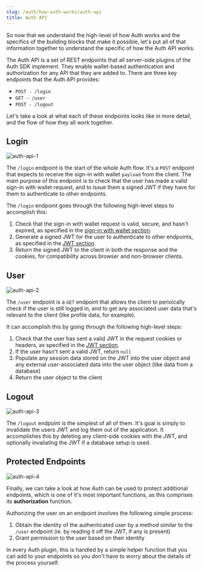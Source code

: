```yaml
---
slug: /auth/how-auth-works/auth-api
title: Auth API
---
```


So now that we understand the high-level of how Auth works and the specifics of the building blocks that make it possible, let's put all of that information together to understand the specific of how the Auth API works.

The Auth API is a set of REST endpoints that all server-side plugins of the Auth SDK implement. They enable wallet-based authentication and authorization for any API that they are added to. There are three key endpoints that the Auth API provides:

- `POST - /login`
- `GET - /user`
- `POST - /logout`

Let's take a look at what each of these endpoints looks like in more detail, and the flow of how they all work together.

## Login

![auth-api-1](../assets/auth-api-1.png)

The `/login` endpoint is the start of the whole Auth flow. It's a `POST` endpoint that expects to receive the sign-in with wallet `payload` from the client. The main purpose of this endpoint is to check that the user has made a valid sign-in with wallet request, and to issue them a signed JWT if they have for them to authenticate to other endpoints.

The `/login` endpoint goes through the following high-level steps to accomplish this:

1. Check that the sign-in with wallet request is valid, secure, and hasn't expired, as specified in the [sign-in with wallet section](/auth/how-auth-works/sign-in-with-wallet).
2. Generate a signed JWT for the user to authenticate to other endpoints, as specified in the [JWT section](/auth/how-auth-works/json-web-tokens).
3. Return the signed JWT to the client in both the response and the cookies, for compatibility across browser and non-browser clients.

## User

![auth-api-2](../assets/auth-api-2.png)

The `/user` endpoint is a `GET` endpoint that allows the client to perioically check if the user is still logged in, and to get any associated user data that's relevant to the client (like profile data, for example).

It can accomplish this by going through the following high-level steps:

1. Check that the user has sent a valid JWT in the request cookies or headers, as specified in the [JWT section](/auth/how-auth-works/json-web-tokens).
2. If the user hasn't sent a valid JWT, return `null`
3. Populate any session data stored on the JWT into the user object and any external user-associated data into the user object (like data from a database)
4. Return the user object to the client

## Logout

![auth-api-3](../assets/auth-api-3.png)

The `/logout` endpoint is the simplest of all of them. It's goal is simply to invalidate the users JWT and log them out of the application. It accomplishes this by deleting any client-side cookies with the JWT, and optionally invaliating the JWT if a database setup is used.

## Protected Endpoints

![auth-api-4](../assets/auth-api-4.png)

Finally, we can take a look at how Auth can be used to protect additional endpoints, which is one of it's most important functions, as this comprises its **authorization** function.

Authorizing the user on an endpoint involves the following simple process:

1. Obtain the identity of the authenticated user by a method similar to the `/user` endpoint (ie. by reading it off the JWT, if any is present)
2. Grant permission to the user based on their identity

In every Auth plugin, this is handled by a simple helper function that you can add to your endpoints so you don't have to worry about the details of the process yourself.
